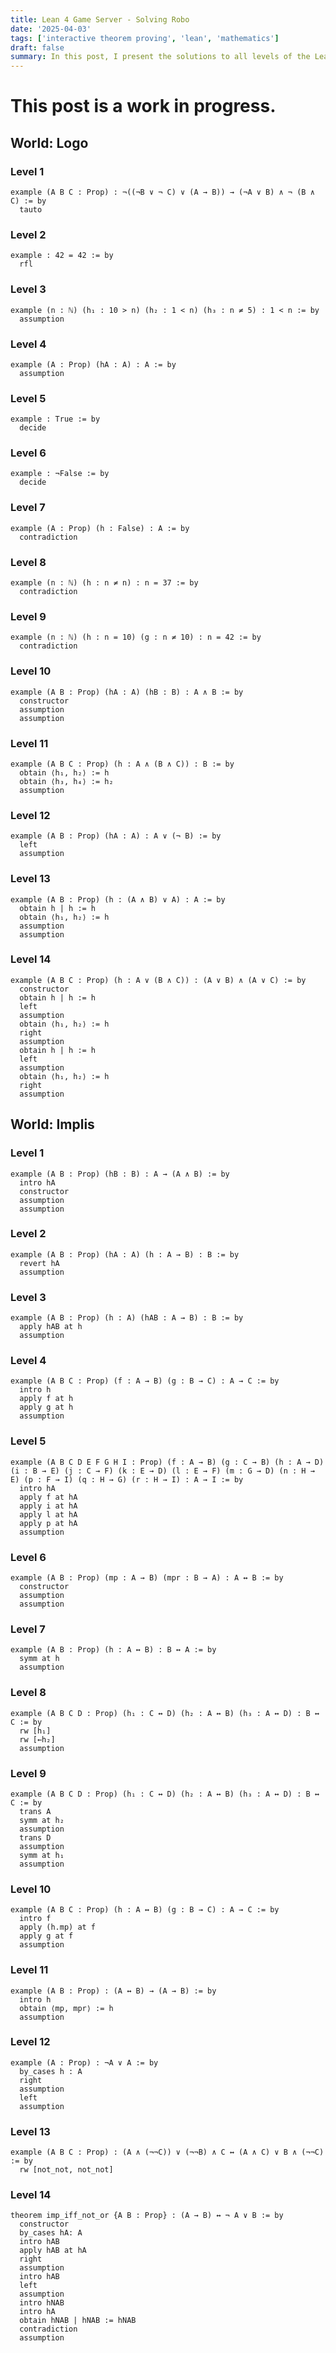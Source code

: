 ```yaml
---
title: Lean 4 Game Server - Solving Robo
date: '2025-04-03'
tags: ['interactive theorem proving', 'lean', 'mathematics']
draft: false
summary: In this post, I present the solutions to all levels of the Lean 4 Game Server's Robo game.
---
```


# This post is a work in progress.

## World: Logo

### Level 1

```
example (A B C : Prop) : ¬((¬B ∨ ¬ C) ∨ (A → B)) → (¬A ∨ B) ∧ ¬ (B ∧ C) := by
  tauto
```

### Level 2

```
example : 42 = 42 := by
  rfl
```

### Level 3

```
example (n : ℕ) (h₁ : 10 > n) (h₂ : 1 < n) (h₃ : n ≠ 5) : 1 < n := by
  assumption
```

### Level 4

```
example (A : Prop) (hA : A) : A := by
  assumption
```

### Level 5

```
example : True := by
  decide
```

### Level 6

```
example : ¬False := by
  decide
```

### Level 7

```
example (A : Prop) (h : False) : A := by
  contradiction
```

### Level 8

```
example (n : ℕ) (h : n ≠ n) : n = 37 := by
  contradiction
```

### Level 9

```
example (n : ℕ) (h : n = 10) (g : n ≠ 10) : n = 42 := by
  contradiction
```

### Level 10

```
example (A B : Prop) (hA : A) (hB : B) : A ∧ B := by
  constructor
  assumption
  assumption
```

### Level 11

```
example (A B C : Prop) (h : A ∧ (B ∧ C)) : B := by
  obtain ⟨h₁, h₂⟩ := h
  obtain ⟨h₃, h₄⟩ := h₂
  assumption
```

### Level 12

```
example (A B : Prop) (hA : A) : A ∨ (¬ B) := by
  left
  assumption
```

### Level 13

```
example (A B : Prop) (h : (A ∧ B) ∨ A) : A := by
  obtain h | h := h
  obtain ⟨h₁, h₂⟩ := h
  assumption
  assumption
```

### Level 14

```
example (A B C : Prop) (h : A ∨ (B ∧ C)) : (A ∨ B) ∧ (A ∨ C) := by
  constructor
  obtain h | h := h
  left
  assumption
  obtain ⟨h₁, h₂⟩ := h
  right
  assumption
  obtain h | h := h
  left
  assumption
  obtain ⟨h₁, h₂⟩ := h
  right
  assumption
```

## World: Implis

### Level 1

```
example (A B : Prop) (hB : B) : A → (A ∧ B) := by
  intro hA
  constructor
  assumption
  assumption
```

### Level 2

```
example (A B : Prop) (hA : A) (h : A → B) : B := by
  revert hA
  assumption
```

### Level 3

```
example (A B : Prop) (h : A) (hAB : A → B) : B := by
  apply hAB at h
  assumption
```

### Level 4

```
example (A B C : Prop) (f : A → B) (g : B → C) : A → C := by
  intro h
  apply f at h
  apply g at h
  assumption
```

### Level 5

```
example (A B C D E F G H I : Prop) (f : A → B) (g : C → B) (h : A → D) (i : B → E) (j : C → F) (k : E → D) (l : E → F) (m : G → D) (n : H → E) (p : F → I) (q : H → G) (r : H → I) : A → I := by
  intro hA
  apply f at hA
  apply i at hA
  apply l at hA
  apply p at hA
  assumption
```

### Level 6

```
example (A B : Prop) (mp : A → B) (mpr : B → A) : A ↔ B := by
  constructor
  assumption
  assumption
```

### Level 7

```
example (A B : Prop) (h : A ↔ B) : B ↔ A := by
  symm at h
  assumption
```

### Level 8

```
example (A B C D : Prop) (h₁ : C ↔ D) (h₂ : A ↔ B) (h₃ : A ↔ D) : B ↔ C := by
  rw [h₁]
  rw [←h₂]
  assumption
```

### Level 9

```
example (A B C D : Prop) (h₁ : C ↔ D) (h₂ : A ↔ B) (h₃ : A ↔ D) : B ↔ C := by
  trans A
  symm at h₂
  assumption
  trans D
  assumption
  symm at h₁
  assumption
```

### Level 10

```
example (A B C : Prop) (h : A ↔ B) (g : B → C) : A → C := by
  intro f
  apply (h.mp) at f
  apply g at f
  assumption
```

### Level 11

```
example (A B : Prop) : (A ↔ B) → (A → B) := by
  intro h
  obtain ⟨mp, mpr⟩ := h
  assumption
```

### Level 12

```
example (A : Prop) : ¬A ∨ A := by
  by_cases h : A
  right
  assumption
  left
  assumption
```

### Level 13

```
example (A B C : Prop) : (A ∧ (¬¬C)) ∨ (¬¬B) ∧ C ↔ (A ∧ C) ∨ B ∧ (¬¬C) := by
  rw [not_not, not_not]
```

### Level 14

```
theorem imp_iff_not_or {A B : Prop} : (A → B) ↔ ¬ A ∨ B := by
  constructor
  by_cases hA: A
  intro hAB
  apply hAB at hA
  right
  assumption
  intro hAB
  left
  assumption
  intro hNAB
  intro hA
  obtain hNAB | hNAB := hNAB
  contradiction
  assumption
```

